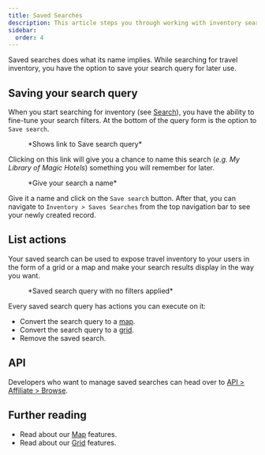 ```yaml
---
title: Saved Searches
description: This article steps you through working with inventory search results that you want to sell.
sidebar:
  order: 4
---
```



Saved searches does what its name implies. While searching for travel inventory, you have the option to save your search query for later use.

## Saving your search query

When you start searching for inventory (see [Search](/studio/search)), you have the ability to fine-tune your search filters. 
At the bottom of the query form is the option to `Save search`.

<figure>
<CloudinaryImage 
      width="350"
      height="329"
      resize="scale"
      quality="best"
      alt="Save a search"
      src="academy/save-search" 
      errorImage="noimage_opaque_nyrtl0.png"
    />
    <figcaption>*Shows link to Save search query*</figcaption>
</figure>

Clicking on this link will give you a chance to name this search (*e.g. My Library of Magic Hotels*) something you will remember for later.

<figure>
<CloudinaryImage 
      width="350"
      height="329"
      resize="scale"
      quality="best"
      alt="Give your search a name"
      src="academy/name-save-search" 
      errorImage="noimage_opaque_nyrtl0.png"
    />
    <figcaption>*Give your search a name*</figcaption>
</figure>

Give it a name and click on the `Save search` button. After that, you can navigate to `Inventory > Saves Searches` from the top navigation bar to see your newly created record.

## List actions

Your saved search can be used to expose travel inventory to your users in the form of a grid or a map and make your search results display in the way you want.

<figure>
<CloudinaryImage 
      width="700"
      height="939"
      resize="scale"
      quality="best"
      alt="Saved search actions"
      src="academy/saved-search-actions" 
      errorImage="noimage_opaque_nyrtl0.png"
    />
    <figcaption>*Saved search query with no filters applied*</figcaption>
</figure>

Every saved search query has actions you can execute on it:

- Convert the search query to a [map](/studio/maps). 
- Convert the search query to a [grid](/studio/grids).
- Remove the saved search.

## API

Developers who want to manage saved searches can head over to [API > Affiliate > Browse](https://docs.wink.travel/affiliate/browse).

## Further reading

- Read about our [Map](/studio/maps) features.
- Read about our [Grid](/studio/grids) features.